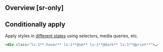 ## Overview [sr-only]
<Overview/>

## Conditionally apply
Apply styles in [different states](/docs/states-and-queries) using selectors, media queries, etc.
```html
<div class="ls:1**:hover** ls:1**@sm** ls:1**@dark** ls:1**@print**">…</div>
```

